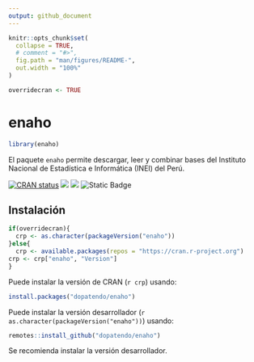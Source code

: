 ```yaml
---
output: github_document
---
```


<!-- README.md is generated from README.Rmd. Please edit that file -->



```r
knitr::opts_chunk$set(
  collapse = TRUE,
  # comment = "#>",
  fig.path = "man/figures/README-",
  out.width = "100%"
)
```

```r
overridecran <- TRUE
```

# enaho

```r
library(enaho)

```

El paquete `enaho` permite descargar, leer y combinar bases del Instituto Nacional de Estadística e Informática (INEI) del Perú.

<!-- badges: start -->
[![CRAN status](https://www.r-pkg.org/badges/version/enaho)](https://CRAN.R-project.org/package=enaho)
[![](https://img.shields.io/github/r-package/v/dopatendo/enaho)](https://github.com/dopatendo/enaho)
[![](https://img.shields.io/badge/lifecycle-stable-brightgreen.svg)](https://lifecycle.r-lib.org/articles/stages.html#stable)
![Static Badge](https://img.shields.io/badge/dependencies-haven,_tibble-brightgreen)
<!-- ![![](http://cranlogs.r-pkg.org/badges/grand-total/ILSAmerge?color=blue)](https://cran.r-project.org/package=ILSAmerge)-->
<!-- badges: end -->

## Instalación

```r
if(overridecran){
  crp <- as.character(packageVersion("enaho"))
}else{
  crp <- available.packages(repos = "https://cran.r-project.org")
crp <- crp["enaho", "Version"]
}


```

Puede instalar la versión de CRAN (`r crp`) usando:


``` r
install.packages("dopatendo/enaho")
```


Puede instalar la versión desarrollador (`r as.character(packageVersion("enaho"))`) usando:

``` r
remotes::install_github("dopatendo/enaho")
```

Se recomienda instalar la versión desarrollador.

